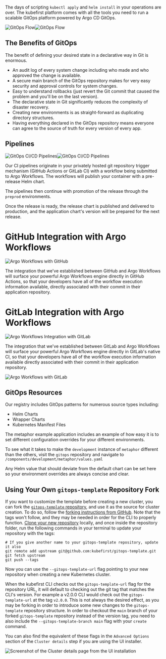 The days of scripting `kubectl apply` and `helm install` in your operations are over. The kubefirst platform comes with all the tools you need to run a scalable GitOps platform powered by Argo CD GitOps.

![GitOps Flow](../img/gitops/gitops-diagram-light.png#light-mode)![GitOps Flow](../img/gitops/gitops-diagram-dark.png#dark-mode)

## The Benefits of GitOps

The benefit of defining your desired state in a declarative way in Git is enormous.

- An audit log of every system change including who made and who approved the change is available.
- A secure main branch of the GitOps repository makes for very easy security and approval controls for system changes.
- Easy to understand rollbacks (just revert the Git commit that caused the problem and you'll be on the last version).
- The declarative state in Git significantly reduces the complexity of disaster recovery.
- Creating new environments is as straight-forward as duplicating directory structures.
- Having everything declared in the GitOps repository means everyone can agree to the source of truth for every version of every app.

## Pipelines

![GitOps CI/CD Pipelines](../img/gitops/gitops-pipelines-light.png#light-mode)![GitOps CI/CD Pipelines](../img/gitops/gitops-pipelines-dark.png#dark-mode)

Our CI pipelines originate in your privately hosted git repository trigger mechanism (GitHub Actions or GitLab CI) with a workflow being submitted to Argo Workflows. The workflows will publish your container with a pre-release Helm chart.

The pipelines then continue with promotion of the release through the `preprod` environments.

Once the release is ready, the release chart is published and delivered to production, and the application chart's version will be prepared for the next release.

<!--tabs-->

# GitHub Integration with Argo Workflows

![Argo Workflows with GitHub](../img/kubefirst/github/github-argo-workflow.png)

The integration that we've established between GitHub and Argo Workflows will surface your powerful Argo Workflows engine directly in GitHub Actions, so that your developers have all of the workflow execution information available, directly associated with their commit in their application repository.

# GitLab Integration with Argo Workflows

![Argo Workflows Integration with GitLab](../img/kubefirst/gitops/gitlab-workflows-integration.png)

The integration that we've established between GitLab and Argo Workflows will surface your powerful Argo Workflows engine directly in GitLab's native CI, so that your developers have all of the workflow execution information available directly associated with their commit in their application repository.

![Argo Workflows with GitLab](../img/kubefirst/gitlab/gitlab-argo-workflow.png)

<!--/tabs-->

## GitOps Resources

Our registry includes GitOps patterns for numerous source types including:

- Helm Charts
- Wrapper Charts
- Kubernetes Manifest Files

The metaphor example application includes an example of how easy it is to set different configuration overrides for your different environments.

To see what it takes to make the `development` instance of `metaphor` different than the others, visit the `gitops` repository and navigate to `/components/development/metaphor/values.yaml`

Any Helm value that should deviate from the default chart can be set here so your environment overrides are always concise and clear.

## Using Your Own `gitops-template` Repository Fork

If you want to customize the template before creating a new cluster, you can fork the [`gitops-template` repository](https://github.com/kubefirst/gitops-template), and use it as the source for cluster creation. To do so, follow the [forking instructions from GitHub](https://docs.github.com/en/get-started/quickstart/fork-a-repo). Note that the tags won't follow, and they may be needed in order for the CLI to properly function. [Clone your new repository](https://docs.github.com/en/repositories/creating-and-managing-repositories/cloning-a-repository) locally, and once inside the repository folder, run the following commands in your terminal to update your repository with the tags:

```shell
# If you give another name to your gitops-template repository, update it also
git remote add upstream git@github.com:kubefirst/gitops-template.git
git fetch upstream
git push --tags
```

Now you can use the `--gitops-template-url` flag pointing to your new repository when creating a new Kubernetes cluster.

When the kubefirst CLI checks out the `gitops-template-url` flag for the repository URL, it will default to checking out the git tag that matches the CLI's version. For example a v2.0.0 CLI would check out the `gitops-template-url` at the tag `v2.0.0`. This is not always the desired effect, as you may be forking in order to introduce some new changes to the `gitops-template` repository structure. In order to checkout the `main` branch of your forked `gitops-template` repository instead of the version tag, you need to also include the `--gitops-template-branch main` flag with your `create` command.

You can also find the equivalent of these flags in the `Advanced Options` section of the `Cluster details` step if you are using the UI installer.

![Screenshot of the Cluster details page from the UI installation](../img/console/console-advanced-options.png)
